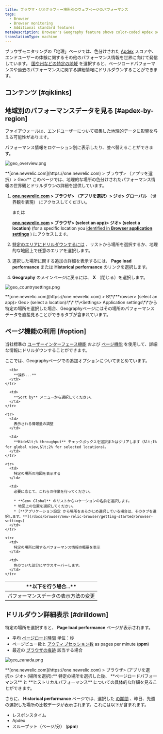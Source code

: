```yaml
---
title: ブラウザ・ジオグラフィー場所別のウェブページのパフォーマンス
tags:
  - Browser
  - Browser monitoring
  - Additional standard features
metaDescription: Browser's Geography feature shows color-coded Apdex scores and page load performance for your end users' experience around the world.
translationType: machine
---
```





ブラウザモニタリングの「地理」ページでは、色分けされた [Apdex](/docs/apm/new-relic-apm/apdex/apdex-measuring-user-satisfaction) スコアや、エンドユーザーの体験に関するその他のパフォーマンス情報を世界に向けて発信しています。 [国や州などの特定の地域](/docs/browser/new-relic-browser/getting-started/browser-settings) を選択すると、ページロードパフォーマンスや過去のパフォーマンスに関する詳細情報にドリルダウンすることができます。

## コンテンツ [#qiklinks]

## 地域別のパフォーマンスデータを見る [#apdex-by-region]

<Callout variant="important">
  ファイアウォールは、エンドユーザーについて収集した地理的データに影響を与える可能性があります。
</Callout>

パフォーマンス情報をロケーション別に表示したり、並べ替えることができます。

<img
  title="geo_overview.png"
  alt="geo_overview.png"
  src={geoOverview}
/>

<figcaption>
  **[one.newrelic.com](https://one.newrelic.com) > ブラウザ> （アプリを選択）> Geo:** このページでは、地理的な場所の色分けされたパフォーマンス情報の世界観とドリルダウンの詳細を提供しています。
</figcaption>

1. **[one.newrelic.com](https://one.newrelic.com) > ブラウザ> （アプリを選択）> ジオ> グローバル** （世界観を表現） にアクセスしてください。

   または

   **[one.newrelic.com](https://one.newrelic.com) > ブラウザ> (select an app)> ジオ> (select a location)** (for a specific location you [identified in **Browser application settings**](/docs/browser/new-relic-browser/getting-started/browser-settings) ) にアクセスします。

2. [特定のエリアにドリルダウンするには](#drilldown) 、リストから場所を選択するか、地理的な地図上で任意のエリアを選択します。

3. 選択した場所に関する追加の詳細を表示するには、 **Page load performance** または **Historical performance** のリンクを選択します。

4. **Geography** のメインページに戻るには、 **X** （閉じる）を選択します。

<img
  title="geo_countrysettings.png"
  alt="geo_countrysettings.png"
  src={geoCountrysettings}
/>

<figcaption>
  **[one.newrelic.com](https://one.newrelic.com) > B\*\***rowser> (select an app)> Geo> (select a location):\*\* \*\*Settings> Application settings\*\*から特定の場所を選択した場合、Geographyページにはその場所のパフォーマンスデータを直接見ることができるタブが含まれています。
</figcaption>

## ページ機能の利用 [#option]

当社標準の [ユーザーインターフェース機能](/docs/accounts-partnerships/education/getting-started-new-relic/new-relic-user-interface) および [ページ機能](/docs/accounts-partnerships/education/getting-started-new-relic/standard-dashboard-features) を使用して、詳細な情報にドリルダウンすることができます。

ここでは、Geographyページでの追加オプションについてまとめています。

<table>
  <thead>
    <tr>
      <th width={250}>
        **以下を行う場合...**
      </th>

      <th>
        **操作...**
      </th>
    </tr>
  </thead>

  <tbody>
    <tr>
      <td>
        パフォーマンスデータの表示方法の変更
      </td>

      <td>
        **Sort by** メニューから選択してください。
      </td>
    </tr>

    <tr>
      <td>
        表示される情報量の調整
      </td>

      <td>
        **Hide&lt;% throughput** チェックボックスを選択またはクリアします（&lt;1% for global view,&lt;2% for selected locations）。
      </td>
    </tr>

    <tr>
      <td>
        特定の場所の地図を表示する
      </td>

      <td>
        必要に応じて、これらの作業を行ってください。

        * **Geo> Global** のリストからロケーションの名前を選択します。
        * 地図上の位置を選択してください。
        * [**アプリケーション設定 から場所をあらかじめ選択している場合は、そのタブを選択します。**](/docs/browser/new-relic-browser/getting-started/browser-settings)
      </td>
    </tr>

    <tr>
      <td>
        特定の場所に関するパフォーマンス情報の概要を表示
      </td>

      <td>
        色のついた部分にマウスオーバーします。
      </td>
    </tr>
  </tbody>
</table>

## ドリルダウン詳細表示 [#drilldown]

特定の場所を選択すると、 **Page load performance** ページが表示されます。

* 平均 [ページロード時間](/docs/browser/new-relic-browser/page-load-timing/page-load-timing-process) 単位：秒
* ページビュー数と [アクティブセッション数](/docs/browser/new-relic-browser/page-load-timing/session-tracking) as pages per minute (**ppm**)
* 最近の [ブラウザの痕跡](/docs/apm/traces/browser-traces/browser-traces) 該当する場合

<img
  title="geo_canada.png"
  alt="geo_canada.png"
  src={geoCanada}
/>

<figcaption>
  **[one.newrelic.com](https://one.newrelic.com) > ブラウザ> (アプリを選択)> ジオ> (場所を選択):** 特定の場所を選択した後、 **ページロードパフォーマンス** と **ヒストリカルパフォーマンス** についての具体的な詳細を見ることができます。
</figcaption>

さらに、 **Historical performance** ページでは、選択した [の期間](/docs/apm/new-relic-apm/ui-functions/time-picker-setting-time-periods-view-data) 、昨日、先週の選択した場所の比較データが表示されます。これには以下が含まれます。

* レスポンスタイム
* Apdex
* スループット（ページ/分） (**ppm**)
